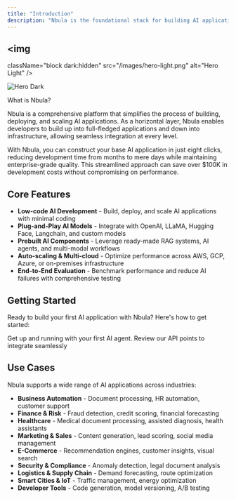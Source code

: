 ```yaml
---
title: "Introduction"
description: "Nbula is the foundational stack for building AI applications, providing the flexibility to customize and scale based on your needs—whether you're creating an internal tool or launching the next big innovation."
---
```


## <img
  className="block dark:hidden"
  src="/images/hero-light.png"
  alt="Hero Light"
/>

<img
  className="hidden dark:block"
  src="/Splash.png"
  alt="Hero Dark"
  title=""
/>

What is Nbula?

Nbula is a comprehensive platform that simplifies the process of building, deploying, and scaling AI applications. As a horizontal layer, Nbula enables developers to build up into full-fledged applications and down into infrastructure, allowing seamless integration at every level.

With Nbula, you can construct your base AI application in just eight clicks, reducing development time from months to mere days while maintaining enterprise-grade quality. This streamlined approach can save over $100K in development costs without compromising on performance.

## Core Features

- **Low-code AI Development** - Build, deploy, and scale AI applications with minimal coding
- **Plug-and-Play AI Models** - Integrate with OpenAI, LLaMA, Hugging Face, Langchain, and custom models
- **Prebuilt AI Components** - Leverage ready-made RAG systems, AI agents, and multi-modal workflows
- **Auto-scaling & Multi-cloud** - Optimize performance across AWS, GCP, Azure, or on-premises infrastructure
- **End-to-End Evaluation** - Benchmark performance and reduce AI failures with comprehensive testing

## Getting Started

Ready to build your first AI application with Nbula? Here's how to get started:

<CardGroup cols="2">
  <Card title="Setup your first AI agent" icon="brain-circuit" iconType="regular" href="https://mintlify.com/docs/quickstart">
    Get up and running with your first AI agent.
  </Card>
  <Card title="API Reference" icon="code" href="https://mintlify.com/docs/development">
    Review our API points to integrate seamlessly
  </Card>
</CardGroup>

## Use Cases

Nbula supports a wide range of AI applications across industries:

- **Business Automation** - Document processing, HR automation, customer support
- **Finance & Risk** - Fraud detection, credit scoring, financial forecasting
- **Healthcare** - Medical document processing, assisted diagnosis, health assistants
- **Marketing & Sales** - Content generation, lead scoring, social media management
- **E-Commerce** - Recommendation engines, customer insights, visual search
- **Security & Compliance** - Anomaly detection, legal document analysis
- **Logistics & Supply Chain** - Demand forecasting, route optimization
- **Smart Cities & IoT** - Traffic management, energy optimization
- **Developer Tools** - Code generation, model versioning, A/B testing